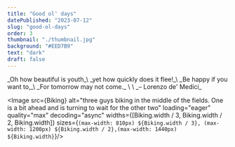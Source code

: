 ```yaml
---
title: "Good ol' days"
datePublished: "2023-07-12"
slug: "good-ol-days"
order: 3
thumbnail: "./thumbnail.jpg"
background: "#EED7B9"
text: "dark"
draft: false
---
```




<Slide class="col-one-six text-center blockquote text-slide">
	_Oh how beautiful is youth_\
	_yet how quickly does it flee!_\
	_Be happy if you want to,_\
	_For tomorrow may not come._
	\
	\
	_– Lorenzo de' Medici_
</Slide>

<Slide class="col-one-six text-center"><Image src={Biking} alt="three guys biking in the middle of the fields. One is a bit ahead and is turning to wait for the other two" loading="eager" quality="max" decoding="async" widths={[Biking.width / 3, Biking.width / 2, Biking.width]}
						sizes={`(max-width: 810px) ${Biking.width / 3}, (max-width: 1200px) ${Biking.width / 2},(max-width: 1440px) ${Biking.width}`}/></Slide>